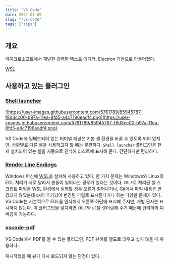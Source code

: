 ```yaml
---
title: "VS Code"
date: 2021-01-09
slug: "/vs-code"
tags: ["tips"]
---
```


## 개요

마이크로소프트에서 개발한 강력한 텍스트 에디터. Electron 기반으로 만들어졌다. 

[WSL](WSL%209dccc0032ed0415891e87f84e026b182.md)

## 사용하고 있는 플러그인

### [Shell launcher](https://marketplace.visualstudio.com/items?itemName=Tyriar.shell-launcher)

![https://user-images.githubusercontent.com/5761789/85945787-f8d3cc00-b97a-11ea-8fd5-a4c7196eadf4.png](https://user-images.githubusercontent.com/5761789/85945787-f8d3cc00-b97a-11ea-8fd5-a4c7196eadf4.png)

VS Code에 임베드되어 있는 터미널 패널은 기본 셸 환경을 바꿀 수 있도록 되어 있지만, 상황별로 다른 셸을 사용하고자 할 때는 불편하다. `Shell launcher` 플러그인은 현재 설치되어 있는 셸을 자동으로 인식해 리스트에 표시해 준다. 간단하지만 편리하다.

### [Render Line Endings](https://marketplace.visualstudio.com/items?itemName=medo64.render-crlf)

Windows 머신에 [WSL](https://junbread.win/wiki/WSL)을 설치해 사용하고 있다. 한 가지 문제는 Windows와 Linux의 EOL 처리가 서로 달라서 충돌이 일어나는 경우가 있다는 것이다. `CRLF`로 처리된 셸 스크립트 파일을 WSL 환경에서 실행할 경우 오류가 일어나거나, Git에서 파일 내용은 변경되지 않았는데 `CR`이 추가되어 변경된 파일로 표시된다거나 하는 다양한 문제가 있다. VS Code는 기본적으로 EOL을 인식해서 오른쪽 하단에 표시해 주지만, 개별 문자는 표시하지 않는다. 이 플러그인을 설치하면 `CRLF`와 `LF`을 렌더링해 주기 때문에 편리하게 디버깅이 가능하다.

### [vscode-pdf](https://marketplace.visualstudio.com/items?itemName=tomoki1207.pdf)

VS Code에서 PDF를 볼 수 있는 플러그인. PDF 뷰어를 별도로 띄우고 싶지 않을 때 유용하다.

재시작했을 때 뷰가 다시 로드되지 않는 단점이 있다.